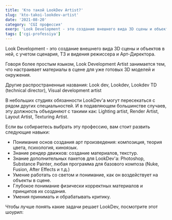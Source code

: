 ```yaml
---
title: 'Кто такой LookDev Artist?'
slug: 'kto-takoi-lookdev-artist'
date: '2021-08-20'
category: 'CGI профессия'
exerp: 'Look Development - это создание внешнего вида 3D сцены и объектов в ней, с учетом сценария...'
tags: ['cgi-professiya']
---
```

Look Development - это создание внешнего вида 3D сцены и объектов в ней, с учетом сценария, ТЗ и видения режиссера и Арт-Директора.


Говоря более простым языком, Look Development Artist занимается тем, что настраивает материалы в сцене для уже готовых 3D моделей и окружения.


Другие распространенные названия: Look dev, Lookdev, Lookdev TD (technical director), Visual development artist


В небольших студиях обязанности LookDev'а могут пересекаться с рядом других специальностей. И в подавляющем большинстве случаев, эту должность объединяют с такими как: Lighting artist, Render Artist, Layout Artist, Texturing Artist.

<CustomImage alt="Ambient Media" src="https://utfs.io/f/34c65497-c956-4097-a1ee-21501c0afd3a-5s8et2.jpg" />

Если вы собираетесь выбрать эту профессию, вам стоит развить следующие навыки:
* Понимание основ создания арт произведения: композиция, теория цвета, психология, киноязык.
* Знание рендер движков: создание материалов, текстур.
* Знание дополнительных пакетов для LookDev'а: Photoshop, Substance Painter, любая программа для базового композа (Nuke, Fusion, After Effects и т.д.)
* Умение работать со светом и понимание, как он воздействует на объекты в сцене.
* Глубокое понимание физически корректных материалов и принципов их создания.
* Умения принимать и обрабатывать критику.


Чтобы лучше понять какие задачи решает LookDev, посмотрите этот шоурил:
<VideoYoutube id="L1gVPNLGbtw" />